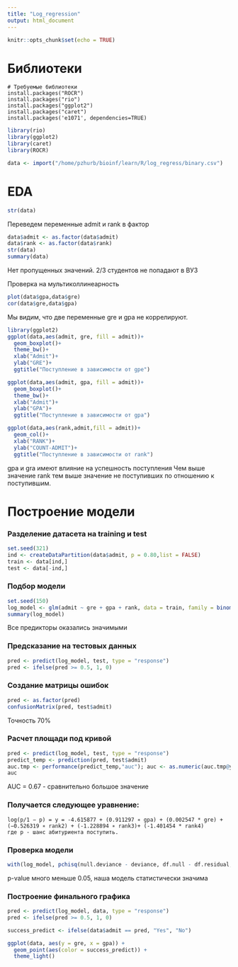 ```yaml
---
title: "Log_regression"
output: html_document
---
```


```r
knitr::opts_chunk$set(echo = TRUE)
```

# Библиотеки
```
# Требуемые библиотеки
install.packages("ROCR")
install.packages("rio")
install.packages("ggplot2")
install.packages("caret")
install.packages('e1071', dependencies=TRUE)
```
```r
library(rio)
library(ggplot2)
library(caret)
library(ROCR)
```

```r
data <- import("/home/pzhurb/bioinf/learn/R/log_regress/binary.csv")
```

# EDA
```r
str(data)
```
Переведем переменные admit и rank в фактор
```r
data$admit <- as.factor(data$admit)
data$rank <- as.factor(data$rank)
str(data)
summary(data)
```
Нет пропущенных значений. 2/3 студентов не попадают в ВУЗ

Проверка на мультиколлинеарность
```r
plot(data$gpa,data$gre)
cor(data$gre,data$gpa)
```
Мы видим, что две переменные gre и gpa не коррелируют.

```r
library(ggplot2)
ggplot(data,aes(admit, gre, fill = admit))+
  geom_boxplot()+
  theme_bw()+
  xlab("Admit")+
  ylab("GRE")+
  ggtitle("Поступление в зависимости от gpe")

ggplot(data,aes(admit, gpa, fill = admit))+
  geom_boxplot()+
  theme_bw()+
  xlab("Admit")+
  ylab("GPA")+
  ggtitle("Поступление в зависимости от gpa")

ggplot(data,aes(rank,admit,fill = admit))+
  geom_col()+
  xlab("RANK")+
  ylab("COUNT-ADMIT")+
  ggtitle("Поступление в зависимости от rank")
```
gpa и gra имеют влияние на успешность поступления
Чем выше значение rank тем выше значение не поступивших по отношению к поступившим. 

# Построение модели
### Разделение датасета на training и test
```r
set.seed(321)  
ind <- createDataPartition(data$admit, p = 0.80,list = FALSE)
train <- data[ind,] 
test <- data[-ind,]
```

### Подбор модели
```r
set.seed(150)
log_model <- glm(admit ~ gre + gpa + rank, data = train, family = binomial(link = "logit"))
summary(log_model)
```
Все предикторы оказались значимыми 

### Предсказание на тестовых данных
```r
pred <- predict(log_model, test, type = "response")
pred <- ifelse(pred >= 0.5, 1, 0)
```

### Создание матрицы ошибок
```r
pred <- as.factor(pred)
confusionMatrix(pred, test$admit)
```
Точность 70%

### Расчет площади под кривой
```r
pred <- predict(log_model, test, type = "response")
predict_temp <- prediction(pred, test$admit)
auc.tmp <- performance(predict_temp,"auc"); auc <- as.numeric(auc.tmp@y.values)
auc
```
AUC =  0.67 - сравнительно большое значение 

### Получается следующее уравнение: 
```
log(p/1 − p) = y = -4.615877 + (0.911297 ∗ gpa) + (0.002547 * gre) + (−0.526319 ∗ rank2) + (-1.228894 ∗ rank3)+ (-1.401454 * rank4)
где p - шанс абитуриента поступить.
```

### Проверка модели
```r
with(log_model, pchisq(null.deviance - deviance, df.null - df.residual, lower.tail = F))
```
p-value много меньше 0.05, наша модель статистически значима

### Построение финального графика
```r
pred <- predict(log_model, data, type = "response")
pred <- ifelse(pred >= 0.5, 1, 0)

success_predict <- ifelse(data$admit == pred, "Yes", "No")

ggplot(data, aes(y = gre, x = gpa)) +
  geom_point(aes(color = success_predict)) +
  theme_light()
```